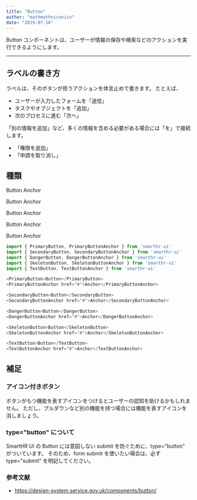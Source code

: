 ```yaml
---
title: "Button"
author: "mathmathniconico"
date: "2019-07-16"
---
```


Button コンポーネントは、ユーザーが情報の保存や検索などのアクションを実行できるようにします。

---

## ラベルの書き方

ラベルは、そのボタンが担うアクションを体言止めで書きます。
たとえば、

- ユーザーが入力したフォームを「送信」
- タスクやオブジェクトを「追加」
- 次のプロセスに進む「次へ」

「別の情報を追加」など、多くの情報を含める必要がある場合には「を」で接続します。

- 「権限を追加」
- 「申請を取り消し」

## 種類


<PrimaryButton>Button</PrimaryButton>
<PrimaryButtonAnchor href="#">Anchor</PrimaryButtonAnchor>

<SecondaryButton>Button</SecondaryButton>
<SecondaryButtonAnchor href="#">Anchor</SecondaryButtonAnchor>

<DangerButton>Button</DangerButton>
<DangerButtonAnchor href="#">Anchor</DangerButtonAnchor>

<SkeletonButton>Button</SkeletonButton>
<SkeletonButtonAnchor href="#">Anchor</SkeletonButtonAnchor>

<TextButton>Button</TextButton>
<TextButtonAnchor href="#">Anchor</TextButtonAnchor>

```js live=true
import { PrimaryButton, PrimaryButtonAnchor } from 'smarthr-ui'
import { SecondaryButton, SecondaryButtonAnchor } from 'smarthr-ui'
import { DangerButton, DangerButtonAnchor } from 'smarthr-ui'
import { SkeletonButton, SkeletonButtonAnchor } from 'smarthr-ui'
import { TextButton, TextButtonAnchor } from 'smarthr-ui'

<PrimaryButton>Button</PrimaryButton>
<PrimaryButtonAnchor href="#">Anchor</PrimaryButtonAnchor>

<SecondaryButton>Button</SecondaryButton>
<SecondaryButtonAnchor href="#">Anchor</SecondaryButtonAnchor>

<DangerButton>Button</DangerButton>
<DangerButtonAnchor href="#">Anchor</DangerButtonAnchor>

<SkeletonButton>Button</SkeletonButton>
<SkeletonButtonAnchor href="#">Anchor</SkeletonButtonAnchor>

<TextButton>Button</TextButton>
<TextButtonAnchor href="#">Anchor</TextButtonAnchor>
```

## 補足

### アイコン付きボタン

ボタンがもつ機能を表すアイコンをつけるとユーザーの認知を助けるかもしれません。
ただし、プルダウンなど別の機能を持つ場合には機能を表すアイコンを消しましょう。

### type="button" について

SmartHR UI の Button には意図しない submit を防ぐために、type="button" がついています。
そのため、form submit を使いたい場合は、必ず type="submit" を明記してください。

### 参考文献

- https://design-system.service.gov.uk/components/button/
